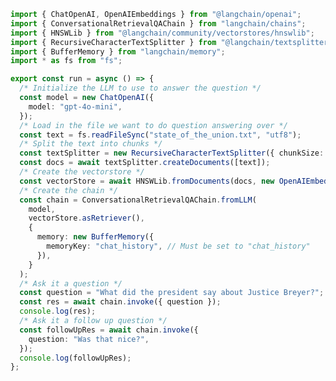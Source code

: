 ```typescript
import { ChatOpenAI, OpenAIEmbeddings } from "@langchain/openai";
import { ConversationalRetrievalQAChain } from "langchain/chains";
import { HNSWLib } from "@langchain/community/vectorstores/hnswlib";
import { RecursiveCharacterTextSplitter } from "@langchain/textsplitters";
import { BufferMemory } from "langchain/memory";
import * as fs from "fs";

export const run = async () => {
  /* Initialize the LLM to use to answer the question */
  const model = new ChatOpenAI({
    model: "gpt-4o-mini",
  });
  /* Load in the file we want to do question answering over */
  const text = fs.readFileSync("state_of_the_union.txt", "utf8");
  /* Split the text into chunks */
  const textSplitter = new RecursiveCharacterTextSplitter({ chunkSize: 1000 });
  const docs = await textSplitter.createDocuments([text]);
  /* Create the vectorstore */
  const vectorStore = await HNSWLib.fromDocuments(docs, new OpenAIEmbeddings());
  /* Create the chain */
  const chain = ConversationalRetrievalQAChain.fromLLM(
    model,
    vectorStore.asRetriever(),
    {
      memory: new BufferMemory({
        memoryKey: "chat_history", // Must be set to "chat_history"
      }),
    }
  );
  /* Ask it a question */
  const question = "What did the president say about Justice Breyer?";
  const res = await chain.invoke({ question });
  console.log(res);
  /* Ask it a follow up question */
  const followUpRes = await chain.invoke({
    question: "Was that nice?",
  });
  console.log(followUpRes);
};
```